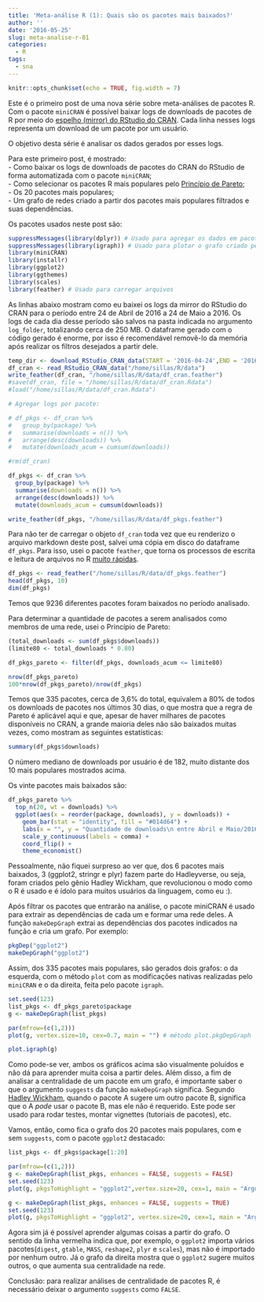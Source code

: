 ```yaml
---
title: 'Meta-análise R (1): Quais são os pacotes mais baixados?'
author: ''
date: '2016-05-25'
slug: meta-analise-r-01
categories:
  - R
tags:
  - sna
---
```



```r
knitr::opts_chunk$set(echo = TRUE, fig.width = 7)
```

Este é o primeiro post de uma nova série sobre meta-análises de pacotes R. Com o pacote `miniCRAN` é possível baixar logs de downloads de pacotes de R por meio do [espelho (mirror) do RStudio do CRAN](https://cran.rstudio.com/). Cada linha nesses logs representa um download de um pacote por um usuário.

O objetivo desta série é analisar os dados gerados por esses logs.

Para este primeiro post, é mostrado:  
- Como baixar os logs de downloads de pacotes do CRAN do RStudio de forma automatizada com o pacote `miniCRAN`;  
- Como selecionar os pacotes R mais populares pelo [Princípio de Pareto](https://pt.wikipedia.org/wiki/Princ%C3%ADpio_de_Pareto);  
- Os 20 pacotes mais populares;  
- Um grafo de redes criado a partir dos pacotes mais populares filtrados e suas dependências.

Os pacotes usados neste post são:
```r
suppressMessages(library(dplyr)) # Usado para agregar os dados em pacotes
suppressMessages(library(igraph)) # Usado para plotar o grafo criado pelo miniCRAN
library(miniCRAN)
library(installr)
library(ggplot2) 
library(ggthemes)
library(scales)
library(feather) # Usado para carregar arquivos
```

As linhas abaixo mostram como eu baixei os logs da mirror do RStudio do CRAN para o período entre 24 de Abril de 2016 a 24 de Maio a 2016. Os logs de cada dia desse período são salvos na pasta indicada no argumento `log_folder`, totalizando cerca de 250 MB. O dataframe gerado com o código gerado é enorme, por isso é recomendável removê-lo da memória após realizar os filtros desejados a partir dele.

```r

temp_dir <- download_RStudio_CRAN_data(START = '2016-04-24',END = '2016-05-24', log_folder="/home/sillas/R/data")
df_cran <- read_RStudio_CRAN_data("/home/sillas/R/data")
write_feather(df_cran, "/home/sillas/R/data/df_cran.feather")
#save(df_cran, file = "/home/sillas/R/data/df_cran.Rdata")
#load("/home/sillas/R/data/df_cran.Rdata")

# Agregar logs por pacote:

# df_pkgs <- df_cran %>%
#   group_by(package) %>%
#   summarise(downloads = n()) %>%
#   arrange(desc(downloads)) %>%
#   mutate(downloads_acum = cumsum(downloads))

#rm(df_cran)
```

```r
df_pkgs <- df_cran %>%
  group_by(package) %>%
  summarise(downloads = n()) %>%
  arrange(desc(downloads)) %>%
  mutate(downloads_acum = cumsum(downloads))

write_feather(df_pkgs, "/home/sillas/R/data/df_pkgs.feather")

```


Para não ter de carregar o objeto `df_cran` toda vez que eu renderizo o arquivo markdown deste post, salvei uma cópia em disco do dataframe `df_pkgs`. Para isso, usei o pacote `feather`, que torna os processos de escrita e leitura de arquivos no R [muito rápidas](https://blog.rstudio.org/2016/03/29/feather/).

```r

df_pkgs <- read_feather("/home/sillas/R/data/df_pkgs.feather")
head(df_pkgs, 10)
dim(df_pkgs)
```

Temos que 9236 diferentes pacotes foram baixados no período analisado.  

Para determinar a quantidade de pacotes a serem analisados como membros de uma rede, usei o Princípio de Pareto:

```r
(total_downloads <- sum(df_pkgs$downloads))
(limite80 <- total_downloads * 0.80)

df_pkgs_pareto <- filter(df_pkgs, downloads_acum <= limite80)

nrow(df_pkgs_pareto)
100*nrow(df_pkgs_pareto)/nrow(df_pkgs)
```

Temos que 335 pacotes, cerca de 3,6% do total, equivalem a 80% de todos os downloads de pacotes nos últimos 30 dias, o que  mostra que a regra de Pareto é aplicável aqui e que, apesar de haver milhares de pacotes disponíveis no CRAN, a grande maioria deles não são baixados muitas vezes, como mostram as seguintes estatísticas:

```r
summary(df_pkgs$downloads)
```

O número mediano de downloads por usuário é de 182, muito distante dos 10 mais populares mostrados acima.

Os vinte pacotes mais baixados são:

```r

df_pkgs_pareto %>%
  top_n(20, wt = downloads) %>%
  ggplot(aes(x = reorder(package, downloads), y = downloads)) +
    geom_bar(stat = "identity", fill = "#014d64") +
    labs(x = "", y = "Quantidade de downloads\n entre Abril e Maio/2016") +
    scale_y_continuous(labels = comma) +
    coord_flip() +
    theme_economist() 


```

Pessoalmente, não fiquei surpreso ao ver que, dos 6 pacotes mais baixados, 3 (ggplot2, stringr e plyr) fazem parte do Hadleyverse, ou seja, foram criados pelo gênio Hadley Wickham, que revolucionou o modo como o R é usado e é ídolo para muitos usuários da linguagem, como eu :).  

Após filtrar os pacotes que entrarão na análise, o pacote miniCRAN é usado para extrair as dependências de cada um e formar uma rede deles. A função `makeDepGraph` extrai as dependências dos pacotes indicados na função e cria um grafo. Por exemplo:

```r
pkgDep("ggplot2")
makeDepGraph("ggplot2")
```

Assim, dos 335 pacotes mais populares, são gerados dois grafos: o da esquerda, com o método `plot` com as modificações nativas realizadas pelo `miniCRAN` e o da direita, feita pelo pacote `igraph`.

```r
set.seed(123)
list_pkgs <- df_pkgs_pareto$package
g <- makeDepGraph(list_pkgs)

par(mfrow=(c(1,2)))
plot(g, vertex.size=10, cex=0.7, main = "") # método plot.pkgDepGraph

plot.igraph(g)
```

Como pode-se ver, ambos os gráficos acima são visualmente poluídos e não dá para aprender muita coisa a partir deles. Além disso, a fim de analisar a centralidade de um pacote em um grafo, é importante saber o que o argumento `suggests` da função `makeDepGraph` significa. Segundo [Hadley Wickham](http://r-pkgs.had.co.nz/description.html), quando o pacote A sugere um outro pacote B, significa que o A *pode* usar o pacote B, mas ele não é requerido. Este pode ser usado para rodar testes, montar vignettes (tutoriais de pacotes), etc. 

Vamos, então, como fica o grafo dos 20 pacotes mais populares, com e sem `suggests`, com o pacote `ggplot2` destacado:

```r
list_pkgs <- df_pkgs$package[1:20]

par(mfrow=(c(1,2)))
g <- makeDepGraph(list_pkgs, enhances = FALSE, suggests = FALSE)
set.seed(123)
plot(g, pkgsToHighlight = "ggplot2",vertex.size=20, cex=1, main = "Argumento suggests = FALSE", legendPosition = NULL)

g <- makeDepGraph(list_pkgs, enhances = FALSE, suggests = TRUE)
set.seed(123)
plot(g, pkgsToHighlight = "ggplot2", vertex.size=20, cex=1, main = "Argumento suggests = TRUE", legendPosition = c(-1, -1))


```

Agora sim já é possível aprender algumas coisas a partir do grafo. O sentido da linha vermelha indica que, por exemplo, o `ggplot2` importa vários pacotes(`digest`, `gtable`, `MASS`, `reshape2`, `plyr` e `scales`), mas não é importado por nenhum outro. Já o grafo da direita mostra que o `ggplot2` sugere muitos outros, o que aumenta sua centralidade na rede.

Conclusão: para realizar análises de centralidade de pacotes R, é necessário deixar o argumento `suggests` como `FALSE`.
